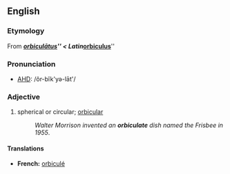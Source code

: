 == English ==
=== Etymology ===
From {{L.}} '''''[[orbiculātus]]''''' < Latin '''''[[orbiculus]]'''''

=== Pronunciation ===
*[[AHD]]: /ôr-bĭk'yə-lāt'/

=== Adjective ===
#spherical or circular; [[orbicular]]
#:''Walter Morrison invented an '''orbiculate''' dish named the Frisbee in 1955''.

==== Translations ====
*'''French:''' [[orbiculé]]